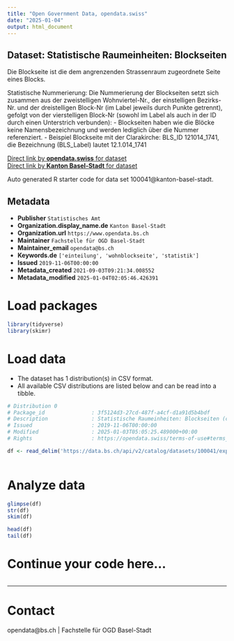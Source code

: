```yaml
---
title: "Open Government Data, opendata.swiss"
date: "2025-01-04"
output: html_document
---
```


## Dataset: Statistische Raumeinheiten: Blockseiten

Die Blockseite ist die dem angrenzenden Strassenraum zugeordnete Seite eines Blocks.

Statistische Nummerierung:
Die Nummerierung der Blockseiten setzt sich zusammen aus der zweistelligen Wohnviertel-Nr., der einstelligen Bezirks-Nr. und der dreistelligen Block-Nr
(im Label jeweils durch Punkte getrennt), gefolgt von der vierstelligen Block-Nr
(sowohl im Label als auch in der ID durch einen Unterstrich verbunden):
- Blockseiten haben wie die Blöcke keine Namensbezeichnung und werden lediglich über die Nummer referenziert.
- Beispiel Blockseite mit der Clarakirche: BLS_ID 121014_1741, die Bezeichnung (BLS_Label) lautet 12.1.014_1741

[Direct link by **opendata.swiss** for dataset](https://opendata.swiss/de/dataset/statistische-raumeinheiten-blockseiten)<br>
[Direct link by **Kanton Basel-Stadt** for dataset](https://data.bs.ch/explore/dataset/100041/)

Auto generated R starter code for data set 100041@kanton-basel-stadt.

## Metadata

- **Publisher** `Statistisches Amt`
- **Organization.display_name.de** `Kanton Basel-Stadt`
- **Organization.url** `https://www.opendata.bs.ch`
- **Maintainer** `Fachstelle für OGD Basel-Stadt`
- **Maintainer_email** `opendata@bs.ch`
- **Keywords.de** `['einteilung', 'wohnblockseite', 'statistik']`
- **Issued** `2019-11-06T00:00:00`
- **Metadata_created** `2021-09-03T09:21:34.008552`
- **Metadata_modified** `2025-01-04T02:05:46.426391`


# Load packages

```r

library(tidyverse)
library(skimr)

```

# Load data

-   The dataset has 1 distribution(s) in CSV format.
-   All available CSV distributions are listed below and can be read into a tibble.

```r

# Distribution 0
# Package_id               : 3f5124d3-27cd-487f-a4cf-d1a91d5b4bdf
# Description              : Statistische Raumeinheiten: Blockseiten (csv)
# Issued                   : 2019-11-06T00:00:00
# Modified                 : 2025-01-03T05:05:25.489000+00:00
# Rights                   : https://opendata.swiss/terms-of-use#terms_by

df <- read_delim('https://data.bs.ch/api/v2/catalog/datasets/100041/exports/csv?use_labels=true')



```

# Analyze data

```r

glimpse(df)
str(df)
skim(df)

head(df)
tail(df)

```

# Continue your code here...

```r

```

------------------------------------------------------------------------

# Contact

opendata@bs.ch | Fachstelle für OGD Basel-Stadt
